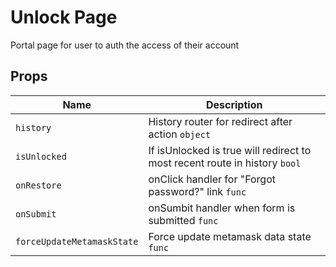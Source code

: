 

# Unlock Page

Portal page for user to auth the access of their account

<Canvas>
  <Story id="pages-unlockpage--default-story" />
</Canvas>

## Props

<!--
ArgsTable doesn't work with SectionShape
<ArgsTable of={MetaMaskTranslation} />
-->

| Name                       | Description                                                                |
| -------------------------- | -------------------------------------------------------------------------- |
| `history`                  | History router for redirect after action `object`                          |
| `isUnlocked`               | If isUnlocked is true will redirect to most recent route in history `bool` |
| `onRestore`                | onClick handler for "Forgot password?" link `func`      |
| `onSubmit`                 | onSumbit handler when form is submitted `func`                             |
| `forceUpdateMetamaskState` | Force update metamask data state `func`                                    |
